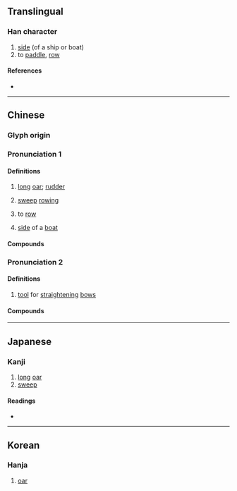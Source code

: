 {{character info}}
==Translingual==

===Han character===
{{Han char|rn=75|rad=木|as=05|sn=9|four=44917|canj=DPT|ids=⿰木世}}

# [[side]] (of a ship or boat)
# to [[paddle]], [[row]]

====References====
* {{Han ref|kx=0517.160|dkj=14592|dj=0906.040|hdz=21177.050|uh=67BB|ud=26555|bh=CF41|bd=53057}}

----

==Chinese==
{{zh-forms|alt=栧}}

===Glyph origin===
{{Han etym}}

===Pronunciation 1===
{{zh-pron
|m=yì
|c=jai6
|mc=y
|oc=y
|ma=
|cat=n,v
}}

====Definitions====
{{zh-hanzi}}

# {{lb|zh|literary}} [[long]] [[oar]]; [[rudder]]
# {{lb|zh|literary}} [[sweep]] [[rowing]]
# {{lb|zh|literary}} to [[row]]
# {{lb|zh|literary}} [[side]] of a [[boat]]

====Compounds====
{{zh-der|中流擊枻|鼓枻|浪枻}}

===Pronunciation 2===
{{zh-pron
|m=xiè,yì,1nb=Mainland,2nb=Taiwan
|c=sit3
|mc=n
|oc=n
|cat=n
}}

====Definitions====
{{zh-hanzi}}

# {{lb|zh|literary}} [[tool]] for [[straighten]]ing [[bow]]s

====Compounds====
{{zh-der|檠枻}}

----

==Japanese==

===Kanji===
{{ja-kanji|grade=|rs=木05}}

# [[long]] [[oar]]
# [[sweep]]

====Readings====
* {{ja-readings|on=[[えい]] (ei), [[せつ]] (setsu), [[せち]] (sechi)|kun=[[かい]] (kai)}}

----

==Korean==

===Hanja===
{{ko-hanja|hangeul=예|eumhun=|rv=ye|mr=ye|y=yey}}

# [[oar]]